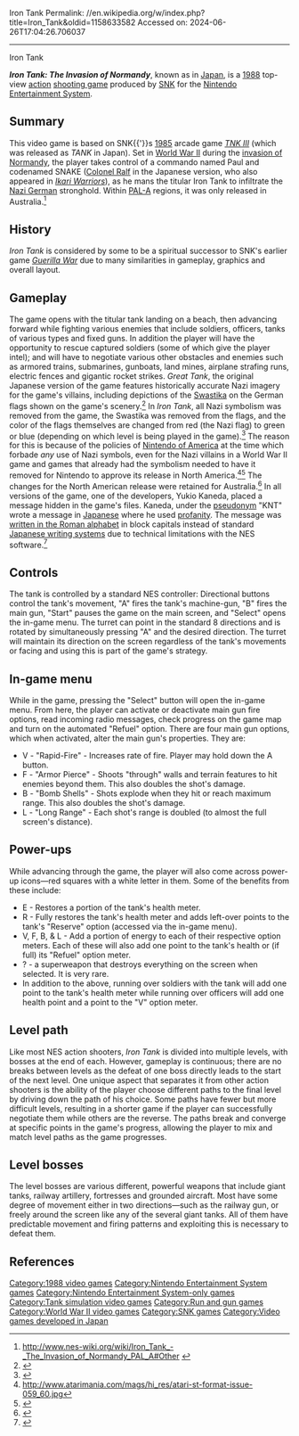 Iron Tank
Permalink: //en.wikipedia.org/w/index.php?title=Iron_Tank&oldid=1158633582
Accessed on: 2024-06-26T17:04:26.706037



------
Iron Tank
{{Infobox VG
|title = Iron Tank: The Invasion of Normandy <br /> Great Tank
|image = [[File:Iron tank cover nes.jpg|frameless|Iron Tank: The Invasion of Normandy]]
|caption = Box cover of ''Iron Tank: The Invasion of Normandy''
|developer = [[SNK]]
|publisher = SNK
|released = {{vgrelease|NA|July 1988|JP|July 29, 1988|AUS|1988}}<ref>[http://www.gamefaqs.com/nes/587360-iron-tank-the-invasion-of-normandy/data ''Iron Tank: The Invasion of Normandy''] at GameFAQs</ref>
|genre =  [[shoot 'em up|Shooting]]
|modes = [[Single-player video game|Single-player]]
|platforms = [[Nintendo Entertainment System|NES]]
}}

'''''Iron Tank: The Invasion of Normandy''''', known as {{nihongo|'''''Great Tank'''''|グレートタンク|Gurēto Tanku}} in [[Japan]], is a [[1988 in video gaming|1988]] top-view [[action game|action]] [[shoot 'em up|shooting game]] produced by [[SNK Playmore|SNK]] for the [[Nintendo Entertainment System]].

==Summary==
This video game is based on SNK{{'}}s [[1985 in video gaming|1985]] arcade game ''[[TNK III]]'' (which was released as ''TANK'' in Japan). Set in [[World War II]] during the [[invasion of Normandy]], the player takes control of a commando named Paul and codenamed SNAKE ([[Ralf Jones|Colonel Ralf]] in the Japanese version, who also appeared in ''[[Ikari Warriors]]''), as he mans the titular Iron Tank to infiltrate the [[Nazi Germany|Nazi German]] stronghold. Within [https://archive.today/20130713045804/http://www.nes-wiki.org/wiki/PAL-A PAL-A] regions, it was only released in Australia.<ref>http://www.nes-wiki.org/wiki/Iron_Tank_-_The_Invasion_of_Normandy_PAL_A#Other {{Dead link|date=March 2022}}</ref>

==History==
''Iron Tank'' is considered by some{{Who|date=April 2023}} to be a spiritual successor to SNK's earlier game ''[[Guerilla War (video game)|Guerilla War]]'' due to many similarities in gameplay, graphics and overall layout.

==Gameplay==
The game opens with the titular tank landing on a beach, then advancing forward while fighting various enemies that include soldiers, officers, tanks of various types and fixed guns. In addition the player will have the opportunity to rescue captured soldiers (some of which give the player intel); and will have to negotiate various other obstacles and enemies such as armored trains, submarines, gunboats, land mines, airplane strafing runs, electric fences and gigantic rocket strikes. ''Great Tank'', the original Japanese version of the game features historically accurate Nazi imagery for the game's villains, including depictions of the [[Swastika]] on the German flags shown on the game's scenery.<ref>{{cite web | url=https://tcrf.net/Iron_Tank | title=Iron Tank - the Cutting Room Floor }}</ref> In ''Iron Tank'', all Nazi symbolism was removed from the game, the Swastika was removed from the flags, and the color of the flags themselves are changed from red (the Nazi flag) to green or blue (depending on which level is being played in the game).<ref>{{cite web | url=https://tcrf.net/Iron_Tank | title=Iron Tank - the Cutting Room Floor }}</ref> The reason for this is because of the policies of [[Nintendo of America]] at the time which forbade ''any'' use of Nazi symbols, even for the Nazi villains in a World War II game and games that already had the symbolism needed to have it removed for Nintendo to approve its release in North America.<ref>http://www.atarimania.com/mags/hi_res/atari-st-format-issue-059_60.jpg</ref><ref>{{cite web | url=https://www.shacknews.com/article/117322/terraform-the-making-of-doom-64 | title=Terraform: The Making of Doom 64 | date=3 April 2020 }}</ref> The changes for the North American release were retained for Australia.<ref>{{cite web | url=https://tcrf.net/Iron_Tank | title=Iron Tank - the Cutting Room Floor }}</ref> In all versions of the game, one of the developers, Yukio Kaneda, placed a message hidden in the game's files. Kaneda, under the [[pseudonym]] "KNT" wrote a message in [[Japanese language|Japanese]] where he used [[profanity]]. The message was [[Romanization of Japanese|written in the Roman alphabet]] in block capitals instead of standard [[Japanese writing system]]s due to technical limitations with the NES software.<ref>{{cite web | url=https://tcrf.net/Iron_Tank | title=Iron Tank - the Cutting Room Floor }}</ref>

==Controls==

The tank is controlled by a standard NES controller: Directional buttons control the tank's movement, "A" fires the tank's machine-gun, "B" fires the main gun, "Start" pauses the game on the main screen, and "Select" opens the in-game menu. The turret can point in the standard 8 directions and is rotated by simultaneously pressing "A" and the desired direction. The turret will maintain its direction on the screen regardless of the tank's movements or facing and using this is part of the game's strategy.

==In-game menu==
While in the game, pressing the "Select" button will open the in-game menu. From here, the player can activate or deactivate main gun fire options, read incoming radio messages, check progress on the game map and turn on the automated "Refuel" option. There are four main gun options, which when activated, alter the main gun's properties. They are:

* V - "Rapid-Fire" - Increases rate of fire. Player may hold down the A button.
* F - "Armor Pierce" - Shoots "through" walls and terrain features to hit enemies beyond them. This also doubles the shot's damage.
* B - "Bomb Shells" - Shots explode when they hit or reach maximum range. This also doubles the shot's damage.
* L - "Long Range" - Each shot's range is doubled (to almost the full screen's distance).

==Power-ups==
While advancing through the game, the player will also come across power-up icons—red squares with a white letter in them. Some of the benefits from these include:
* E - Restores a portion of the tank's health meter.
* R - Fully restores the tank's health meter and adds left-over points to the tank's "Reserve" option (accessed via the in-game menu).
* V, F, B, & L - Add a portion of energy to each of their respective option meters. Each of these will also add one point to the tank's health or (if full) its "Refuel" option meter.
* ? - a superweapon that destroys everything on the screen when selected. It is very rare.
* In addition to the above, running over soldiers with the tank will add one point to the tank's health meter while running over officers will add one health point and a point to the "V" option meter.

==Level path==
Like most NES action shooters, ''Iron Tank'' is divided into multiple levels, with bosses at the end of each. However, gameplay is continuous; there are no breaks between levels as the defeat of one boss directly leads to the start of the next level. One unique aspect that separates it from other action shooters is the ability of the player choose different paths to the final level by driving down the path of his choice. Some paths have fewer but more difficult levels, resulting in a shorter game if the player can successfully negotiate them while others are the reverse. The paths break and converge at specific points in the game's progress, allowing the player to mix and match level paths as the game progresses.

==Level bosses==
The level bosses are various different, powerful weapons that include giant tanks, railway artillery, fortresses and grounded aircraft. Most have some degree of movement either in two directions—such as the railway gun, or freely around the screen like any of the several giant tanks. All of them have predictable movement and firing patterns and exploiting this is necessary to defeat them.

==References==
{{reflist}}

[[Category:1988 video games]]
[[Category:Nintendo Entertainment System games]]
[[Category:Nintendo Entertainment System-only games]]
[[Category:Tank simulation video games]]
[[Category:Run and gun games]]
[[Category:World War II video games]]
[[Category:SNK games]]
[[Category:Video games developed in Japan]]